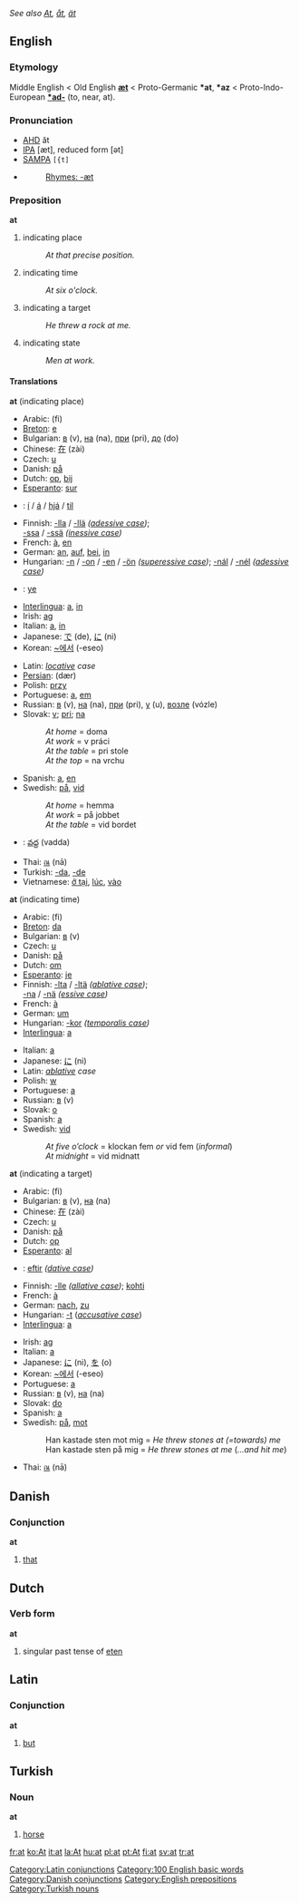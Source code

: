 ''See also [[At]], [[åt]], [[ät]]''
==English==

{{rank|you|not|be|20|at|by|on|her}}

===Etymology===
Middle English < Old English '''[[æt]]''' < Proto-Germanic '''*at''', '''*az''' < Proto-Indo-European '''[[*ad-]]''' (to, near, at).

===Pronunciation===
* [[AHD]] ăt
* [[IPA]] [æt], reduced form [ət]
* [[SAMPA]] <tt>[{t]</tt>
*{{audio|en-us-at.ogg|Audio (US)}}
*:[[Rhymes:English:-æt|Rhymes: -æt]]

===Preposition===
'''at'''

# indicating place
#: ''At that precise position.''
# indicating time
#: ''At six o'clock.''
# indicating a target
#: ''He threw a rock at me.''
# indicating state
#: ''Men at work.''

====Translations====
'''at''' (indicating place)
{{top}}
*Arabic: {{ARchar|[[في]]}} (fi)
*[[Breton]]: [[e#Breton|e]]
*Bulgarian: [[в#Bulgarian|в]] (v), [[на#Bulgarian|на]] (na), [[при#Bulgarian|при]] (pri), [[до#Bulgarian|до]] (do)
*Chinese: [[在]] (zài)
*Czech: [[u#Czech|u]]
*Danish: [[på]]
*Dutch: [[op]], [[bij]]
*[[Esperanto]]: [[sur#Esperanto|sur]]
*{{fo}}: [[í]] / [[á]] / [[hjá]] / [[til]]
*Finnish: [[-lla]] / [[-llä]] ''([[adessive case]])''; <br> [[-ssa]] / [[-ssä]] ''([[inessive case]])''
*French: [[à]], [[en#French|en]]
*German: [[an#German|an]], [[auf]], [[bei]], [[in#German|in]]
*Hungarian: [[-n]] / [[-on]] / [[-en]] / [[-ön]] ''([[superessive case]])''; [[-nál]] / [[-nél]] ''([[adessive case]])''
*{{io}}: [[ye]]
*[[Interlingua]]: [[a#Interlingua|a]], [[in#Interlingua|in]]
*Irish: [[ag#Irish|ag]]
*Italian: [[a#Italian|a]], [[in#Italian|in]]
*Japanese: [[で]] (de), [[に]] (ni)
*Korean: [[~에서]] (-eseo)
{{mid}}
*Latin: ''[[locative]] case''
*[[Persian]]: {{FAchar|[[در|دَر]]}} (dær)
*Polish: [[przy]]
*Portuguese: [[a#Portuguese|a]], [[em]]
*Russian: [[в#Russian|в]] (v), [[на]] (na), [[при]] (pri), [[у#Russian|у]] (u), [[возле]] (vózle)
*Slovak: [[v#Slovak|v]]; [[pri#Slovak|pri]]; [[na#Slovak|na]]
*:''At home'' = doma
*:''At work'' = v práci
*:''At the table'' = pri stole
*:''At the top'' = na vrchu
*Spanish: [[a#Spanish|a]], [[en#Spanish|en]]
*Swedish: [[på]], [[vid]]
*:''At home'' = hemma
*:''At work'' = på jobbet
*:''At the table'' = vid bordet
*{{te}}: [[వద్ద]] (vadda)
*Thai: [[ณ]] (nā)
*Turkish: [[-da]], [[-de]]
*Vietnamese: [[ở tại]], [[lúc]], [[vào]]
{{bottom}}

'''at''' (indicating time)
{{top}}
*Arabic: {{ARchar|[[في]]}} (fi)
*[[Breton]]: [[da#Breton|da]]
*Bulgarian: [[в#Bulgarian|в]] (v)
*Czech: [[u#Czech|u]]
*Danish: [[på]]
*Dutch: [[om]]
*[[Esperanto]]: [[je#Esperanto|je]]
*Finnish: [[-lta]] / [[-ltä]] ''([[ablative case]])''; <br> [[-na]] / [[-nä]] ''([[essive case]])''
*French: [[à]]
*German: [[um]]
*Hungarian: [[-kor]] ''([[temporalis case]])''
*[[Interlingua]]: [[a#Interlingua|a]]
{{mid}}
*Italian: [[a#Italian|a]]
*Japanese: [[に]] (ni)
*Latin: ''[[ablative]] case''
*Polish: [[w#Polish|w]]
*Portuguese: [[a#Portuguese|a]]
*Russian: [[в#Russian|в]] (v)
*Slovak: [[o#Slovak|o]]
*Spanish: [[a#Spanish|a]]
*Swedish: [[vid]]
*:''At five o’clock'' = klockan fem ''or'' vid fem (''informal'')
*:''At midnight'' = vid midnatt
{{bottom}}

'''at''' (indicating a target)
{{top}}
*Arabic: {{ARchar|[[في]]}} (fi)
*Bulgarian: [[в#Bulgarian|в]] (v), [[на#Bulgarian|на]] (na)
*Chinese: [[在]] (zài)
*Czech: [[u#Czech|u]]
*Danish: [[på]]
*Dutch: [[op]]
*[[Esperanto]]: [[al#Esperanto|al]]
*{{fo}}: [[eftir]] ''([[dative case]])''
*Finnish: [[-lle]] ''([[allative case]])''; [[kohti]]
*French: [[à]]
*German: [[nach]], [[zu]]
*Hungarian: [[-t]] (''[[accusative case]]'')
*[[Interlingua]]: [[a#Interlingua|a]]
{{mid}}
*Irish: [[ag#Irish|ag]]
*Italian: [[a#Italian|a]]
*Japanese: [[に]] (ni), [[を]] (o)
*Korean: [[~에서]] (-eseo)
*Portuguese: [[a#Portuguese|a]]
*Russian: [[в#Russian|в]] (v), [[на]] (na)
*Slovak: [[do#Slovak|do]]
*Spanish: [[a#Spanish|a]]
*Swedish: [[på]], [[mot#Swedish|mot]] 
*:Han kastade sten mot mig = ''He threw stones at (=towards) me''
*:Han kastade sten på mig = ''He threw stones at me'' (''...and hit me'')
*Thai: [[ณ]] (nā)
{{bottom}}

==Danish==

===Conjunction===
'''at'''

#[[that]]

==Dutch==

===Verb form===
'''at'''

#singular past tense of [[eten]]

==Latin==
===Conjunction===
'''at'''
# [[but]]

[[Category:Latin conjunctions]]

==Turkish==

===Noun===
'''at'''

#[[horse]]

[[Category:100 English basic words]]
[[Category:Danish conjunctions]]
[[Category:English prepositions]]
[[Category:Turkish nouns]]

[[fr:at]]
[[ko:At]]
[[it:at]]
[[la:At]]
[[hu:at]]
[[pl:at]]
[[pt:At]]
[[fi:at]]
[[sv:at]]
[[tr:at]]